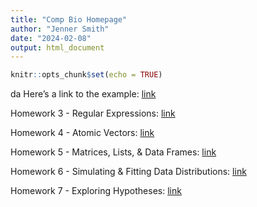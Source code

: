 ```yaml
---
title: "Comp Bio Homepage"
author: "Jenner Smith"
date: "2024-02-08"
output: html_document
---
```

```r
knitr::opts_chunk$set(echo = TRUE)
```
da
Here's a link to the example: [link](example.html)

Homework 3 - Regular Expressions: [link](Homework-3.html)

Homework 4 - Atomic Vectors: [link](HW4.html)

Homework 5 - Matrices, Lists, & Data Frames: [link](HW5.html)

Homework 6 - Simulating & Fitting Data Distributions: [link](HW6.html)

Homework 7 - Exploring Hypotheses: [link](HW7.html)

